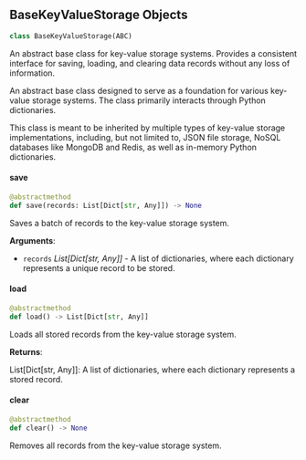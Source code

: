 <a id="camel.storages.key_value_storages.base"></a>

<a id="camel.storages.key_value_storages.base.BaseKeyValueStorage"></a>

## BaseKeyValueStorage Objects

```python
class BaseKeyValueStorage(ABC)
```

An abstract base class for key-value storage systems. Provides a
consistent interface for saving, loading, and clearing data records without
any loss of information.

An abstract base class designed to serve as a foundation for various
key-value storage systems. The class primarily interacts through Python
dictionaries.

This class is meant to be inherited by multiple types of key-value storage
implementations, including, but not limited to, JSON file storage, NoSQL
databases like MongoDB and Redis, as well as in-memory Python dictionaries.

<a id="camel.storages.key_value_storages.base.BaseKeyValueStorage.save"></a>

#### save

```python
@abstractmethod
def save(records: List[Dict[str, Any]]) -> None
```

Saves a batch of records to the key-value storage system.

**Arguments**:

- `records` _List[Dict[str, Any]]_ - A list of dictionaries, where each
  dictionary represents a unique record to be stored.

<a id="camel.storages.key_value_storages.base.BaseKeyValueStorage.load"></a>

#### load

```python
@abstractmethod
def load() -> List[Dict[str, Any]]
```

Loads all stored records from the key-value storage system.

**Returns**:

  List[Dict[str, Any]]: A list of dictionaries, where each dictionary
  represents a stored record.

<a id="camel.storages.key_value_storages.base.BaseKeyValueStorage.clear"></a>

#### clear

```python
@abstractmethod
def clear() -> None
```

Removes all records from the key-value storage system.

